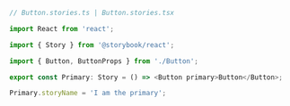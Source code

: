 ```ts
// Button.stories.ts | Button.stories.tsx

import React from 'react';

import { Story } from '@storybook/react';

import { Button, ButtonProps } from './Button';

export const Primary: Story = () => <Button primary>Button</Button>;

Primary.storyName = 'I am the primary';
```
